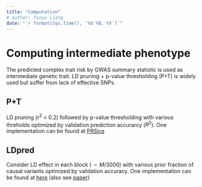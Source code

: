 ```yaml
---
title: "Computation"
# author: Yanyu Liang
date: "`r format(Sys.time(), '%d %B, %Y')`"
---
```

  
# Computing intermediate phenotype

The predicted complex trait risk by GWAS summary statistic is used as intermediate genetic trait. LD pruning + p-value thresholding (P+T) is widely used but suffer from lack of effective SNPs. 

## P+T

LD pruning ($r^2$ < 0.2) followed by p-value thresholding with various threholds optimized by validation prediction accurarcy ($R^2$). One implementation can be found at [PRSice](http://prsice.info/)

## LDpred 

Consider LD effect in each block ($\sim M / 3000$) with various prior fraction of causal variants optimized by validation accuracy. One implementation can be found at [here](https://github.com/bvilhjal/ldpred) (also see [paper](http://linkinghub.elsevier.com/retrieve/pii/S0002-9297(15)00365-1))
